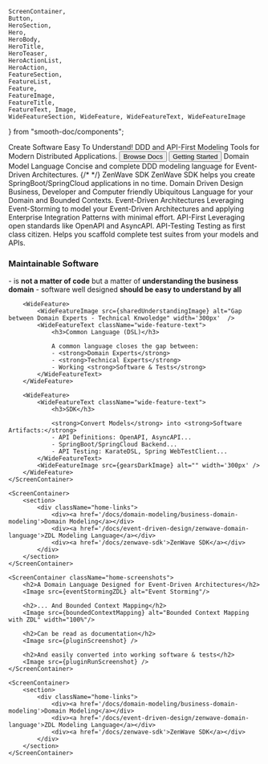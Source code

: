     ScreenContainer,
    Button,
    HeroSection,
    Hero,
    HeroBody,
    HeroTitle,
    HeroTeaser,
    HeroActionList,
    HeroAction,
    FeatureSection,
    FeatureList,
    Feature,
    FeatureImage,
    FeatureTitle,
    FeatureText, Image,
    WideFeatureSection, WideFeature, WideFeatureText, WideFeatureImage
} from "smooth-doc/components";




<ScreenContainer>
  <HeroSection>
    <Hero backgroundImageURL={heroBackgroundImageURL}>
      <HeroBody>
        <HeroTitle>Create Software Easy To Understand!</HeroTitle>
        <HeroTeaser>DDD and API-First Modeling Tools for Modern Distributed Applications.</HeroTeaser>
        <HeroActionList>
          <HeroAction>
            <Button variant="neutral" as={Link} to="/docs/zenwave360">
              Browse Docs
            </Button>
            <Button as={Link} to="/docs/getting-started/">
              Getting Started
            </Button>
          </HeroAction>
        </HeroActionList>
      </HeroBody>
    </Hero>
  </HeroSection>

  <FeatureSection>
    <FeatureList>
      <Feature>
        <FeatureImage src={zdlImageURL} />
        <FeatureTitle>Domain Model Language</FeatureTitle>
        <FeatureText>
          Concise and complete DDD modeling language for Event-Driven Architectures.
        </FeatureText>
      </Feature>
      <Feature>
        <FeatureImage style={{ display: 'inline', 'margin-right': '5px', ...props.style }} src={sdkImageURL} />
        <FeatureImage style={{ display: 'inline', 'margin-right': '5px', ...props.style }} src={springBootImageURL} />
        {/* <FeatureImage style={{ display: 'inline', ...props.style }} src={springImageURL} /> */}
        <FeatureTitle>ZenWave SDK</FeatureTitle>
        <FeatureText>
          ZenWave SDK helps you create SpringBoot/SpringCloud applications in no time.
        </FeatureText>
      </Feature>
      <Feature>
        <FeatureImage src={dddImageURL} />
        <FeatureTitle>Domain Driven Design</FeatureTitle>
        <FeatureText>
          Business, Developer and Computer friendly Ubiquitous Language for your Domain and Bounded Contexts.
        </FeatureText>
      </Feature>
      <Feature>
        <FeatureImage src={edaImageURL} />
        <FeatureTitle>Event-Driven Architectures</FeatureTitle>
        <FeatureText>
          Leveraging Event-Storming to model your Event-Driven Architectures and applying Enterprise Integration Patterns with minimal effort.
        </FeatureText>
      </Feature>
      <Feature>
        <FeatureImage style={{ display: 'inline', 'margin-right': '5px', ...props.style }} src={osiImageURL} />
        <FeatureImage style={{ display: 'inline', 'margin-right': '5px', ...props.style }} src={openApiImageURL} />
        <FeatureImage style={{ display: 'inline', ...props.style }} src={asyncApiImageURL} />
        <FeatureTitle>API-First</FeatureTitle>
        <FeatureText>
          Leveraging open standards like OpenAPI and AsyncAPI.
        </FeatureText>
      </Feature>
      <Feature>
      <FeatureImage src={tddImageURL} />
        <FeatureTitle>API-Testing</FeatureTitle>
        <FeatureText>
          Testing as first class citizen. Helps you scaffold complete test suites from your models and APIs.
        </FeatureText>
      </Feature>
    </FeatureList>
  </FeatureSection>


  <WideFeatureSection>
    <ScreenContainer>
        <WideFeature>
            <WideFeatureText className="wide-feature-text">
                <h3>Maintainable Software</h3>
                - is <strong>not a matter of code</strong> but a matter of <strong>understanding the business domain</strong>
                - software well designed <strong>should be easy to understand by all</strong>
            </WideFeatureText>
            <WideFeatureImage src={dddLogosImage} alt="Domain Driven Design is about Business Understanding" />
        </WideFeature>

        <WideFeature>
            <WideFeatureImage src={sharedUnderstandingImage} alt="Gap between Domain Experts - Technical Knwoledge" width='300px'  />
            <WideFeatureText className="wide-feature-text">
                <h3>Common Language (DSL)</h3>

                A common language closes the gap between:
                - <strong>Domain Experts</strong>
                - <strong>Technical Experts</strong>
                - Working <strong>Software & Tests</strong>
            </WideFeatureText>
        </WideFeature>

        <WideFeature>
            <WideFeatureText className="wide-feature-text">
                <h3>SDK</h3>

                <strong>Convert Models</strong> into <strong>Software Artifacts:</strong>
                - API Definitions: OpenAPI, AsyncAPI...
                - SpringBoot/SpringCloud Backend...
                - API Testing: KarateDSL, Spring WebTestClient...
            </WideFeatureText>
            <WideFeatureImage src={gearsDarkImage} alt="" width='300px' />
        </WideFeature>
    </ScreenContainer>
  </WideFeatureSection>


    <ScreenContainer>
        <section>
            <div className="home-links">
                <div><a href='/docs/domain-modeling/business-domain-modeling'>Domain Modeling</a></div>
                <div><a href='/docs/event-driven-design/zenwave-domain-language'>ZDL Modeling Language</a></div>
                <div><a href='/docs/zenwave-sdk'>ZenWave SDK</a></div>
            </div>
        </section>
    </ScreenContainer>

    <ScreenContainer className="home-screenshots">
        <h2>A Domain Language Designed for Event-Driven Architectures</h2>
        <Image src={eventStormingZDL} alt="Event Storming"/>

        <h2>... And Bounded Context Mapping</h2>
        <Image src={boundedContextMapping} alt="Bounded Context Mapping with ZDL" width="100%"/>

        <h2>Can be read as documentation</h2>
        <Image src={pluginScreenshot} />

        <h2>And easily converted into working software & tests</h2>
        <Image src={pluginRunScreenshot} />
    </ScreenContainer>

    <ScreenContainer>
        <section>
            <div className="home-links">
                <div><a href='/docs/domain-modeling/business-domain-modeling'>Domain Modeling</a></div>
                <div><a href='/docs/event-driven-design/zenwave-domain-language'>ZDL Modeling Language</a></div>
                <div><a href='/docs/zenwave-sdk'>ZenWave SDK</a></div>
            </div>
        </section>
    </ScreenContainer>
</ScreenContainer>
